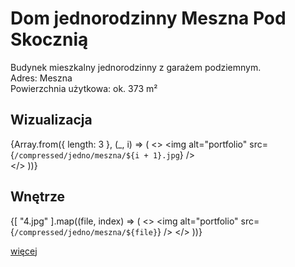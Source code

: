 
# Dom jednorodzinny Meszna Pod Skocznią

Budynek mieszkalny jednorodzinny z garażem podziemnym.  
Adres: Meszna  
Powierzchnia użytkowa: ok. 373 m²

## Wizualizacja

{Array.from({ length: 3 }, (_, i) => (
  <>
    <Zoom>
      <img alt="portfolio" src={`/compressed/jedno/meszna/${i + 1}.jpg`} />
    </Zoom>
    <br/>
  </>
))}

## Wnętrze

  {[
    "4.jpg"
  ].map((file, index) => (
  <>
    <Zoom>
      <img alt="portfolio" src={`/compressed/jedno/meszna/${file}`} />
    </Zoom>
  </>
))}

[więcej]( /projekty/wnetrza/meszna )
